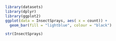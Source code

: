 ```r
library(datasets)
library(dplyr)
library(ggplot2)
ggplot(data = InsectSprays, aes( x = count)) + 
  geom_bar(fill = "lightblue", colour = "black") 

```

```r
str(InsectSprays)
```